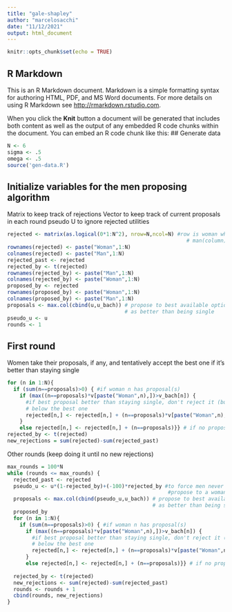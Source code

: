 ```yaml
---
title: "gale-shapley"
author: "marcelosacchi"
date: "11/12/2021"
output: html_document
---
```


```r
knitr::opts_chunk$set(echo = TRUE)
```

## R Markdown

This is an R Markdown document. Markdown is a simple formatting syntax for authoring HTML, PDF, and MS Word documents. For more details on using R Markdown see <http://rmarkdown.rstudio.com>.

When you click the **Knit** button a document will be generated that includes both content as well as the output of any embedded R code chunks within the document. You can embed an R code chunk like this:
## Generate data
```r
N <- 6
sigma <- .5
omega <- .5
source('gen-data.R')
```

## Initialize variables for the men proposing algorithm

Matrix to keep track of rejections
Vector to keep track of current proposals in each round
pseudo U to ignore rejected utilities
```r
rejected <- matrix(as.logical(0*1:N^2), nrow=N,ncol=N) #row is woman who rejects
                                                          # man(column)
rownames(rejected) <- paste("Woman",1:N)
colnames(rejected) <- paste("Man",1:N)
rejected_past <- rejected
rejected_by <- t(rejected)
rownames(rejected_by) <- paste("Man",1:N)
colnames(rejected_by) <- paste("Woman",1:N)
proposed_by <- rejected
rownames(proposed_by) <- paste("Woman",1:N)
colnames(proposed_by) <- paste("Man",1:N)
proposals <- max.col(cbind(u,u_bach)) # propose to best available option as long
                                      # as better than being single
pseudo_u <- u
rounds <- 1
```

## First round
Women take their proposals, if any, and tentatively accept the best one if it's 
better than staying single
```r
for (n in 1:N){
  if (sum(n==proposals)>0) { #if woman n has proposal(s)
    if (max((n==proposals)*v[paste("Woman",n),])>v_bach[n]) {
      #if best proposal better than staying single, don't reject it (but reject proposals
      # below the best one
      rejected[n,] <- rejected[n,] + (n==proposals)*v[paste("Woman",n),]<max((n==proposals)*v[paste("Woman",n),]) & (n==proposals) # adds new rejections to previous ones
    }
    else rejected[n,] <- rejected[n,] + (n==proposals)}} # if no proposal tops being single, reject all
rejected_by <- t(rejected)
new_rejections = sum(rejected)-sum(rejected_past)
```
Other rounds (keep doing it until no new rejections)
```r
max_rounds = 100*N
while (rounds <= max_rounds) {
  rejected_past <- rejected
  pseudo_u <- u*(1-rejected_by)+(-100)*rejected_by #to force men never to 
                                                    #propose to a woman twice
  proposals <- max.col(cbind(pseudo_u,u_bach)) # propose to best available option as long
                                               # as better than being single
  proposed_by
  for (n in 1:N){
    if (sum(n==proposals)>0) { #if woman n has proposal(s)
      if (max((n==proposals)*v[paste("Woman",n),])>v_bach[n]) {
        #if best proposal better than staying single, don't reject it (but reject proposals
        # below the best one
        rejected[n,] <- rejected[n,] + (n==proposals)*v[paste("Woman",n),]<max((n==proposals)*v[paste("Woman",n),]) & (n==proposals) # adds new rejections to previous ones
      }
      else rejected[n,] <- rejected[n,] + (n==proposals)}} # if no proposal tops being single, reject all
  
  rejected_by <- t(rejected)
  new_rejections <- sum(rejected)-sum(rejected_past)
  rounds <- rounds + 1
  cbind(rounds, new_rejections)
}
```

